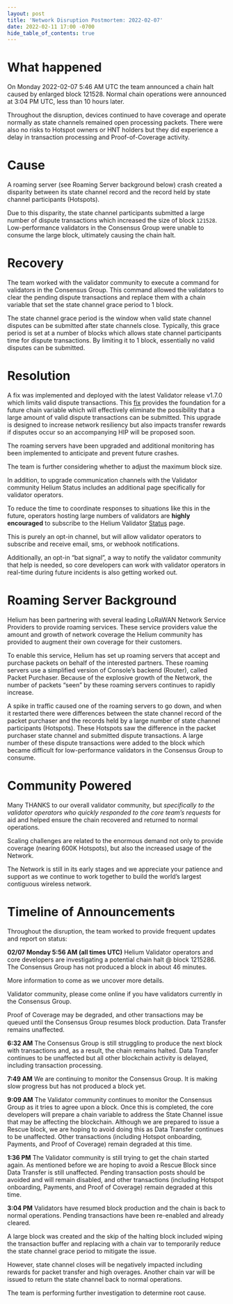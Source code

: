```yaml
---
layout: post
title: 'Network Disruption Postmortem: 2022-02-07'
date: 2022-02-11 17:00 -0700
hide_table_of_contents: true
---
```


# What happened

On Monday 2022-02-07 5:46 AM UTC the team announced a chain halt caused by enlarged block 121528.
Normal chain operations were announced at 3:04 PM UTC, less than 10 hours later.

<!--truncate-->

Throughout the disruption, devices continued to have coverage and operate normally as state channels
remained open processing packets. There were also no risks to Hotspot owners or HNT holders but they
did experience a delay in transaction processing and Proof-of-Coverage activity.

# Cause

A roaming server (see Roaming Server background below) crash created a disparity between its state
channel record and the record held by state channel participants (Hotspots).

Due to this disparity, the state channel participants submitted a large number of dispute
transactions which increased the size of block `121528`. Low-performance validators in the Consensus
Group were unable to consume the large block, ultimately causing the chain halt.

# Recovery

The team worked with the validator community to execute a command for validators in the Consensus
Group. This command allowed the validators to clear the pending dispute transactions and replace
them with a chain variable that set the state channel grace period to 1 block.

The state channel grace period is the window when valid state channel disputes can be submitted
after state channels close. Typically, this grace period is set at a number of blocks which allows
state channel participants time for dispute transactions. By limiting it to 1 block, essentially no
valid disputes can be submitted.

# Resolution

A fix was implemented and deployed with the latest Validator release v1.7.0 which limits valid
dispute transactions. This [fix](https://github.com/helium/blockchain-core/pull/1229/) provides the
foundation for a future chain variable which will effectively eliminate the possibility that a large
amount of valid dispute transactions can be submitted. This upgrade is designed to increase network
resiliency but also impacts transfer rewards if disputes occur so an accompanying HIP will be
proposed soon.

The roaming servers have been upgraded and additional monitoring has been implemented to anticipate
and prevent future crashes.

The team is further considering whether to adjust the maximum block size.

In addition, to upgrade communication channels with the Validator community Helium Status includes
an additional page specifically for validator operators.

To reduce the time to coordinate responses to situations like this in the future, operators hosting
large numbers of validators are **highly encouraged** to subscribe to the Helium Validator
[Status](http://validators-status.helium.com/) page.

This is purely an opt-in channel, but will allow validator operators to subscribe and receive email,
sms, or webhook notifications.

Additionally, an opt-in “bat signal”, a way to notify the validator community that help is needed,
so core developers can work with validator operators in real-time during future incidents is also
getting worked out.

# Roaming Server Background

Helium has been partnering with several leading LoRaWAN Network Service Providers to provide roaming
services. These service providers value the amount and growth of network coverage the Helium
community has provided to augment their own coverage for their customers.

To enable this service, Helium has set up roaming servers that accept and purchase packets on behalf
of the interested partners. These roaming servers use a simplified version of Console’s backend
(Router), called Packet Purchaser. Because of the explosive growth of the Network, the number of
packets “seen” by these roaming servers continues to rapidly increase.

A spike in traffic caused one of the roaming servers to go down, and when it restarted there were
differences between the state channel record of the packet purchaser and the records held by a large
number of state channel participants (Hotspots). These Hotspots saw the difference in the packet
purchaser state channel and submitted dispute transactions. A large number of these dispute
transactions were added to the block which became difficult for low-performance validators in the
Consensus Group to consume.

# Community Powered

Many THANKS to our overall validator community, but _specifically to the validator operators who
quickly responded to the core team’s requests_ for aid and helped ensure the chain recovered and
returned to normal operations.

Scaling challenges are related to the enormous demand not only to provide coverage (nearing 600K
Hotspots), but also the increased usage of the Network.

The Network is still in its early stages and we appreciate your patience and support as we continue
to work together to build the world’s largest contiguous wireless network.

# Timeline of Announcements

Throughout the disruption, the team worked to provide frequent updates and report on status:

**02/07 Monday 5:56 AM (all times UTC)** Helium Validator operators and core developers are
investigating a potential chain halt @ block 1215286. The Consensus Group has not produced a block
in about 46 minutes.

More information to come as we uncover more details.

Validator community, please come online if you have validators currently in the Consensus Group.

Proof of Coverage may be degraded, and other transactions may be queued until the Consensus Group
resumes block production. Data Transfer remains unaffected.

**6:32 AM** The Consensus Group is still struggling to produce the next block with transactions and,
as a result, the chain remains halted. Data Transfer continues to be unaffected but all other
blockchain activity is delayed, including transaction processing.

**7:49 AM** We are continuing to monitor the Consensus Group. It is making slow progress but has not
produced a block yet.

**9:09 AM** The Validator community continues to monitor the Consensus Group as it tries to agree
upon a block. Once this is completed, the core developers will prepare a chain variable to address
the State Channel issue that may be affecting the blockchain. Although we are prepared to issue a
Rescue block, we are hoping to avoid doing this as Data Transfer continues to be unaffected. Other
transactions (including Hotspot onboarding, Payments, and Proof of Coverage) remain degraded at this
time.

**1:36 PM** The Validator community is still trying to get the chain started again. As mentioned
before we are hoping to avoid a Rescue Block since Data Transfer is still unaffected. Pending
transaction posts should be avoided and will remain disabled, and other transactions (including
Hotspot onboarding, Payments, and Proof of Coverage) remain degraded at this time.

**3:04 PM** Validators have resumed block production and the chain is back to normal operations.
Pending transactions have been re-enabled and already cleared.

A large block was created and the skip of the halting block included wiping the transaction buffer
and replacing with a chain var to temporarily reduce the state channel grace period to mitigate the
issue.

However, state channel closes will be negatively impacted including rewards for packet transfer and
high overages. Another chain var will be issued to return the state channel back to normal
operations.

The team is performing further investigation to determine root cause.
